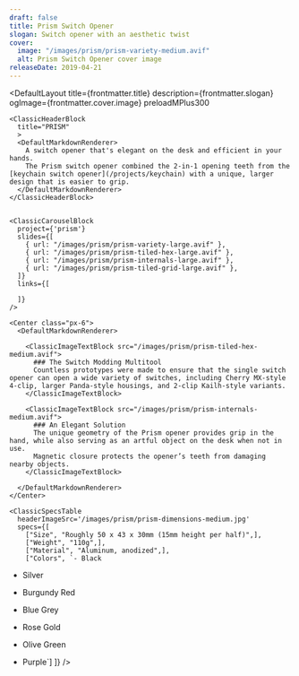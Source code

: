 ```yaml
---
draft: false
title: Prism Switch Opener
slogan: Switch opener with an aesthetic twist
cover:
  image: "/images/prism/prism-variety-medium.avif"
  alt: Prism Switch Opener cover image
releaseDate: 2019-04-21	
---
```


<DefaultLayout 
  title={frontmatter.title} 
  description={frontmatter.slogan}
  ogImage={frontmatter.cover.image}
  preloadMPlus300
>

  <ClassicBlurredHeader src={frontmatter.cover.image} />

  <div class="container mx-auto">

    <ClassicHeaderBlock 
      title="PRISM"
      >
      <DefaultMarkdownRenderer>
        A switch opener that's elegant on the desk and efficient in your hands.  
        The Prism switch opener combined the 2-in-1 opening teeth from the [keychain switch opener](/projects/keychain) with a unique, larger design that is easier to grip.
      </DefaultMarkdownRenderer>
    </ClassicHeaderBlock>


    <ClassicCarouselBlock 
      project={'prism'} 
      slides={[
        { url: "/images/prism/prism-variety-large.avif" },
        { url: "/images/prism/prism-tiled-hex-large.avif" },
        { url: "/images/prism/prism-internals-large.avif" },
        { url: "/images/prism/prism-tiled-grid-large.avif" },
      ]} 
      links={[

      ]}
    />

    <Center class="px-6">
      <DefaultMarkdownRenderer>

        <ClassicImageTextBlock src="/images/prism/prism-tiled-hex-medium.avif">
          ### The Switch Modding Multitool
          Countless prototypes were made to ensure that the single switch opener can open a wide variety of switches, including Cherry MX-style 4-clip, larger Panda-style housings, and 2-clip Kailh-style variants.
        </ClassicImageTextBlock>

        <ClassicImageTextBlock src="/images/prism/prism-internals-medium.avif">
          ### An Elegant Solution
          The unique geometry of the Prism opener provides grip in the hand, while also serving as an artful object on the desk when not in use.  
          Magnetic closure protects the opener’s teeth from damaging nearby objects.
        </ClassicImageTextBlock> 

      </DefaultMarkdownRenderer>
    </Center>

    <ClassicSpecsTable 
      headerImageSrc='/images/prism/prism-dimensions-medium.jpg' 
      specs={[
        ["Size", "Roughly 50 x 43 x 30mm (15mm height per half)",],
        ["Weight", "110g",],
        ["Material", "Aluminum, anodized",],
        ["Colors", `- Black
- Silver
- Burgundy Red
- Blue Grey
- Rose Gold
- Olive Green
- Purple`]
    ]} />

    <ClassicResourcesTable project='prism' />

  </div>

</DefaultLayout>